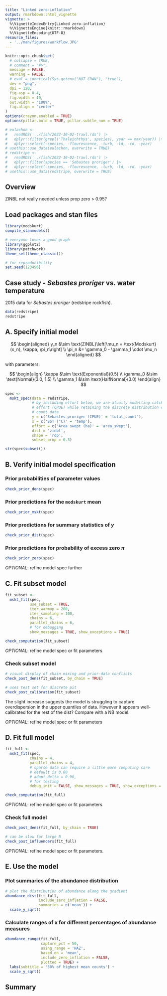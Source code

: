 ```yaml
---
title: "Linked zero-inflation"
output: rmarkdown::html_vignette
vignette: >
  %\VignetteIndexEntry{Linked zero-inflation}
  %\VignetteEngine{knitr::rmarkdown}
  %\VignetteEncoding{UTF-8}
resource_files:
  - '../man/figures/workflow.JPG'
---
```


```r
knitr::opts_chunk$set(
  # collapse = TRUE,
  # comment = "#>",
  message = FALSE, 
  warning = FALSE, 
  # eval = identical(Sys.getenv("NOT_CRAN"), "true"),
  dev = "png",
  dpi = 120,
  fig.asp = 0.4,
  fig.width = 10,
  out.width = "100%",
  fig.align = "center"
)
options(crayon.enabled = TRUE)
options(pillar.bold = TRUE, pillar.subtle_num = TRUE)

# eulachon <-
#   readRDS('../fish/2022-10-02-trawl.rds') |>
#   dplyr::filter(grepl('Thaleichthys', species), year == max(year)) |>
#   dplyr::select(-species, -flourescence, -turb, -ld, -rd, -year)
# usethis::use_data(eulachon, overwrite = TRUE)
# redstripe <-
#   readRDS('../fish/2022-10-02-trawl.rds') |>
#   dplyr::filter(species == 'Sebastes proriger') |>
#   dplyr::select(-species, -flourescence, -turb, -ld, -rd, -year)
# usethis::use_data(redstripe, overwrite = TRUE)
```

## Overview

ZINBL not really needed unless prop zero > 0.95?

## Load packages and stan files

```r
library(modskurt)
compile_stanmodels()

# everyone loves a good graph
library(ggplot2)
library(patchwork)
theme_set(theme_classic())

# for reproducibility
set.seed(123456)
```

## Case study - *Sebastes proriger* vs. water temperature

<!-- 2015 data for *Sebastes goodei*, should be pretty hot? -->
<!-- 2015 data for *Thaleichthys pacificus*. -->
2015 data for *Sebastes proriger* (redstripe rockfish).

```r
data(redstripe)
redstripe
```

## A. Specify initial model

$$
\begin{aligned}
y_n &\sim \text{ZINBL}\left[\mu_n = \text{Modskurt}(x_n), \kappa, \pi_n\right] \\
\pi_n &= \gamma_0 - \gamma_1 \cdot \mu_n
\end{aligned}
$$

with parameters:

$$
\begin{align}
\kappa &\sim \text{Exponential}(0.5) \\
\gamma_0 &\sim \text{Normal}(3.0, 1.5) \\
\gamma_1 &\sim \text{HalfNormal}(3.0)
\end{align}
$$

```r
spec <-
  mskt_spec(data = redstripe,
            # by including effort below, we are atually modelling catch per unit
            # effort (CPUE) while retaining the discrete distribution of these
            # count data
            y = c('Sebastes proriger (CPUE)' = 'total_count'),
            x = c('SST (°C)' = 'temp'),
            effort = c('Area swept (ha)' = 'area_swept'),
            dist = 'zinbl',
            shape = 'rdp',
            subset_prop = 0.3)
```

```r
str(spec$subset())
```

## B. Verify initial model specification

### Prior probabilities of parameter values

```r
check_prior_dens(spec)
```

### Prior predictions for the `modskurt` mean

```r
check_prior_mskt(spec)
```

### Prior predictions for summary statistics of $y$

```r
check_prior_dist(spec)
```

### Prior predictions for probability of excess zero $\pi$

```r
check_prior_zero(spec)
```

*OPTIONAL*: refine model spec further

## C. Fit subset model

```r
fit_subset <-
  mskt_fit(spec,
           use_subset = TRUE,
           iter_warmup = 200,
           iter_sampling = 100,
           chains = 6,
           parallel_chains = 6,
           # for debugging
           show_messages = TRUE, show_exceptions = TRUE)
```

```r
check_computation(fit_subset)
```

*OPTIONAL*: refine model spec or fit parameters

### Check subset model

```r
# visual display of chain mixing and prior-data conflicts
check_post_dens(fit_subset, by_chain = TRUE)
```

<!-- One out of six chains got confused between NB with high dispersion and ZINBL with low dispersion. This is a shortcoming and positive at the same time. It tells us that the model could have multiple solutions (that would be harder to identify with MLE unless do multiple fits). Best to try with more warmup samples to see if they all find the same mode. -->

```r
# uses test set for discrete pit
check_post_calibration(fit_subset)
```

The slight increase suggests the model is struggling to capture overdispersion in the upper quantiles of data. However it appears well-calibrated for the rest of the dist? Compare with a NB model.

*OPTIONAL*: refine model spec or fit parameters

## D. Fit full model

```r
fit_full <-
  mskt_fit(spec,
           chains = 4,
           parallel_chains = 4,
           # sparse data can require a little more computing care
           # default is 0.80
           # adapt_delta = 0.90,
           # for testing
           debug_init = FALSE, show_messages = TRUE, show_exceptions = TRUE)
```

```r
check_computation(fit_full)
```

*OPTIONAL*: refine model spec or fit parameters

### Check full model

```r
check_post_dens(fit_full, by_chain = TRUE)
```

```r
# can be slow for large N
check_post_influencers(fit_full)
```

*OPTIONAL*: refine model spec or fit parameters.

## E. Use the model

### Plot summaries of the abundance distribution

```r
# plot the distribution of abundance along the gradient
abundance_dist(fit_full,
               include_zero_inflation = FALSE,
               summaries = c('mean')) +
  scale_y_sqrt()
```

### Calculate ranges of x for different percentages of abundance measures

```r
abundance_range(fit_full,
                capture_pct = 50,
                using_range = 'HAZ',
                based_on = 'mean',
                include_zero_inflation = FALSE,
                plotted = TRUE) +
  labs(subtitle = '50% of highest mean counts') +
  scale_y_sqrt()
```

## Summary
